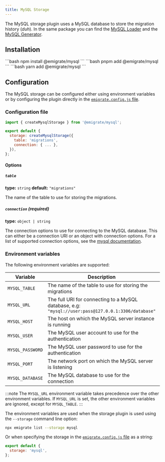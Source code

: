 ```yaml
---
title: MySQL Storage
---
```



The MySQL storage plugin uses a MySQL database to store the migration history (*duh*). In the same package you can find the [MySQL Loader](/plugins/loaders/mysql/) and the [MySQL Generator](/plugins/generators/mysql/).

## Installation

<Tabs>
  <TabItem label="npm">
    ```bash
    npm install @emigrate/mysql
    ```
  </TabItem>
  <TabItem label="pnpm">
    ```bash
    pnpm add @emigrate/mysql
    ```
  </TabItem>
  <TabItem label="yarn">
    ```bash
    yarn add @emigrate/mysql
    ```
  </TabItem>
</Tabs>

## Configuration

The MySQL storage can be configured either using environment variables or by configuring the plugin directly in the [`emigrate.config.js` file](/reference/configuration).

### Configuration file

```js title="emigrate.config.js" {1,4-7}
import { createMysqlStorage } from '@emigrate/mysql';

export default {
  storage: createMysqlStorage({
    table: 'migrations',
    connection: { ... },
  }),
};
```

#### Options

##### `table`

**type:** `string`
**default:** `"migrations"`

The name of the table to use for storing the migrations.

##### `connection` (required)

**type:** `object | string`

The connection options to use for connecting to the MySQL database. This can either be a connection URI or an object with connection options.
For a list of supported connection options, see the [mysql documentation](https://github.com/mysqljs/mysql#connection-options).

### Environment variables

The following environment variables are supported:

| Variable         | Description                                                                                         | Default        |
| ---------------- | --------------------------------------------------------------------------------------------------- | -------------- |
| `MYSQL_TABLE`    | The name of the table to use for storing the migrations                                             | `"migrations"` |
| `MYSQL_URL`      | The full URI for connecting to a MySQL database, e.g: `"mysql://user:pass@127.0.0.1:3306/database"` |                |
| `MYSQL_HOST`     | The host on which the MySQL server instance is running                                              | `"localhost"`  |
| `MYSQL_USER`     | The MySQL user account to use for the authentication                                                |                |
| `MYSQL_PASSWORD` | The MySQL user password to use for the authentication                                               |                |
| `MYSQL_PORT`     | The network port on which the MySQL server is listening                                             | `3306`         |
| `MYSQL_DATABASE` | The MySQL database to use for the connection                                                        |                |

:::note
The `MYSQL_URL` environment variable takes precedence over the other environment variables. If `MYSQL_URL` is set, the other environment variables are ignored, except for `MYSQL_TABLE`.
:::

The environment variables are used when the storage plugin is used using the `--storage` command line option:

```bash
npx emigrate list --storage mysql
```

Or when specifying the storage in the [`emigrate.config.js` file](/reference/configuration) as a string:

```js title="emigrate.config.js" {2}
export default {
  storage: 'mysql',
};
```
